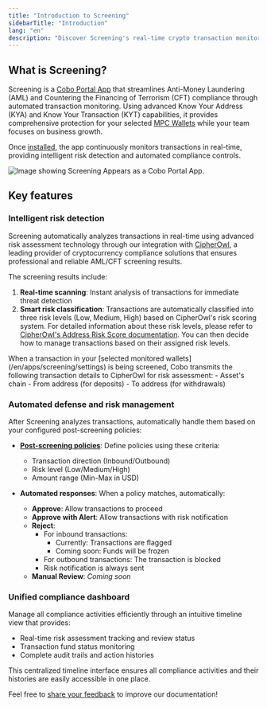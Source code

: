 ```yaml
---
title: "Introduction to Screening"
sidebarTitle: "Introduction"
lang: "en"
description: "Discover Screening's real-time crypto transaction monitoring with KYA/KYT capabilities. Automate AML/CFT compliance with risk detection and smart policy enforcement."
---
```


## What is Screening?

Screening is a [Cobo Portal App](/en/apps/introduction) that streamlines Anti-Money Laundering (AML) and Countering the Financing of Terrorism (CFT) compliance through automated transaction monitoring. Using advanced Know Your Address (KYA) and Know Your Transaction (KYT) capabilities, it provides comprehensive protection for your selected [MPC Wallets](/en/portal/mpc-wallets/introduction) while your team focuses on business growth.

Once [installed](/en/apps/screening/set-up), the app continuously monitors transactions in real-time, providing intelligent risk detection and automated compliance controls.

<img src="/en/images/portal-apps/screening/screening-in-app-store.png" className="screenshot_modal" alt="Image showing Screening Appears as a Cobo Portal App."/>

## Key features

### Intelligent risk detection

Screening automatically analyzes transactions in real-time using advanced risk assessment technology through our integration with [CipherOwl](https://www.cipherowl.com/), a leading provider of cryptocurrency compliance solutions that ensures professional and reliable AML/CFT screening results.

The screening results include:

1. **Real-time scanning**: Instant analysis of transactions for immediate threat detection
2. **Smart risk classification**: Transactions are automatically classified into three risk levels (Low, Medium, High) based on CipherOwl's risk scoring system. For detailed information about these risk levels, please refer to [CipherOwl's Address Risk Score documentation](https://cipherowl.notion.site/Address-Risk-Score-1a0d90dd030f80b5904cd4aa76e15cea). You can then decide how to manage transactions based on their assigned risk levels.

<Info>
When a transaction in your [selected monitored wallets](/en/apps/screening/settings) is being screened, Cobo transmits the following transaction details to CipherOwl for risk assessment:
- Asset's chain
- From address (for deposits)
- To address (for withdrawals)
</Info>

### Automated defense and risk management

After Screening analyzes transactions, automatically handle them based on your configured post-screening policies:

- [**Post-screening policies**](/en/apps/screening/risk-policies#post-screening-policies):
  Define policies using these criteria:
  - Transaction direction (Inbound/Outbound)
  - Risk level (Low/Medium/High)
  - Amount range (Min-Max in USD)

- **Automated responses**:
  When a policy matches, automatically:
  - **Approve**: Allow transactions to proceed
  - **Approve with Alert**: Allow transactions with risk notification
  - **Reject**:
    - For inbound transactions:
      - Currently: Transactions are flagged
      - Coming soon: Funds will be frozen
    - For outbound transactions: The transaction is blocked
    - Risk notification is always sent
  - **Manual Review**: *Coming soon*

### Unified compliance dashboard

Manage all compliance activities efficiently through an intuitive timeline view that provides:

- Real-time risk assessment tracking and review status
- Transaction fund status monitoring
- Complete audit trails and action histories

This centralized timeline interface ensures all compliance activities and their histories are easily accessible in one place.

<Tip>Feel free to [share your feedback](https://forms.zohopublic.com/cobo/form/DocumentFeedbackForm/formperma/QvLOhxJv1_JMsJ-1dleZ8Itb_7rzN-LtgvsDdxosoVI?referrername=manuals) to improve our documentation!</Tip>